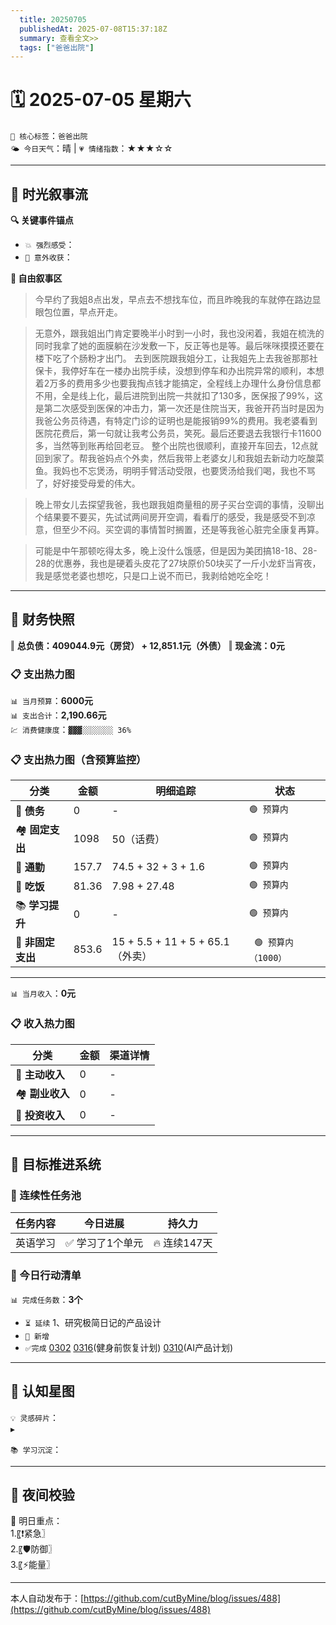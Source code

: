 ```yaml
---
  title: 20250705
  publishedAt: 2025-07-08T15:37:18Z
  summary: 查看全文>>
  tags: ["爸爸出院"]
---
```


# 🗓️ 2025-07-05 星期六  
`🔑 核心标签`：`爸爸出院`  
`🌤️ 今日天气`：晴 | `💗 情绪指数`：★★★☆☆   

---


## 🌊 **时光叙事流**
**🔍 关键事件锚点**  
- `💥 强烈感受`：                    
- `🎉 意外收获`：         

**📖 自由叙事区**  
>  今早约了我姐8点出发，早点去不想找车位，而且昨晚我的车就停在路边显眼包位置，早点开走。

> 无意外，跟我姐出门肯定要晚半小时到一小时，我也没闲着，我姐在梳洗的同时我拿了她的面膜躺在沙发敷一下，反正等也是等。最后咪咪摸摸还要在楼下吃了个肠粉才出门。
> 去到医院跟我姐分工，让我姐先上去我爸那那社保卡，我停好车在一楼办出院手续，没想到停车和办出院异常的顺利，本想着2万多的费用多少也要我掏点钱才能搞定，全程线上办理什么身份信息都不用，全是线上化，最后进院到出院一共就扣了130多，医保报了99%，这是第二次感受到医保的冲击力，第一次还是住院当天，我爸开药当时是因为我爸公务员待遇，有特定门诊的证明也是能报销99%的费用。我老婆看到医院花费后，第一句就让我考公务员，笑死。最后还要退去我银行卡11600多，当然等到账再给回老豆。
> 整个出院也很顺利，直接开车回去，12点就回到家了。帮我爸妈点个外卖，然后我带上老婆女儿和我姐去新动力吃酸菜鱼。我妈也不忘煲汤，明明手臂活动受限，也要煲汤给我们喝，我也不骂了，好好接受母爱的伟大。

> 晚上带女儿去探望我爸，我也跟我姐商量租的房子买台空调的事情，没聊出个结果要不要买，先试试两间房开空调，看看厅的感受，我是感受不到凉意，但至少不闷。买空调的事情暂时搁置，还是等我爸心脏完全康复再算。

> 可能是中午那顿吃得太多，晚上没什么饿感，但是因为美团搞18-18、28-28的优惠券，我也是硬着头皮花了27块原价50块买了一斤小龙虾当宵夜，我是感觉老婆也想吃，只是口上说不而已，我剥给她吃全吃！

---

## 💸 **财务快照**
‖ **总负债：409044.9元（房贷） + 12,851.1元（外债）**
‖ **现金流：0元**

### 📋 支出热力图

`📊 当月预算`：**6000元**  
`📊 支出合计`：**2,190.66元**  
`💹 消费健康度`：`▓▓▓░░░░░░░ 36%`  
### 📋 支出热力图（含预算监控）
| 分类         | 金额    | 明细追踪                  | 状态           |
|--------------|---------|---------------------------|----------------|
| 🏦 **债务**    | 0   | -    | `🟢 预算内`   |
| 🏘️ **固定支出** | 1098     |  50（话费）  | `🟢 预算内`     |
| 🚌 **通勤**     | 157.7   | 74.5 + 32 + 3 + 1.6 | `🟢 预算内`     |
| 🍜 **吃饭**     | 81.36  | 7.98 + 27.48  | `🟢 预算内`   |
| 📚 **学习提升** | 0      | -     | `🟢 预算内`     |
| 🎲 **非固定支出** | 853.6    | 15 + 5.5 + 11 + 5 + 65.1（外卖）  | ` 🟢 预算内（1000）`  |
---

`📊 当月收入`：**0元**  

### 📋 收入热力图
| 分类         | 金额    | 渠道详情             |
|--------------|---------|-------------------------|
| 🏦 **主动收入**  | 0                | -        |
| 🏘️ **副业收入**  | 0                | -        |
| 🚌 **投资收入**  | 0                | -        |



---

## 🎯 **目标推进系统**

### 🔄 连续性任务池
| 任务内容                | 今日进展          | 持久力     |
|-------------------------|-------------------|------------|
| 英语学习         | ✅ 学习了1个单元 | 🔥 连续147天  |



### 📌 今日行动清单

`📊 完成任务数`：**3个**  
- `⏳ 延续` 1、研究极简日记的产品设计             
- `🚩 新增`   
- `✅完成` [0302](note://WEB9685e40ae7a6464db1196641a1ffd0ee)   [0316](note://WEBc1fcc89ec3e741538b703e8017b38c9f)(健身前恢复计划)  [0310](note://WEBfc89f9187c014fbe9fab88e2d09b4bde)(AI产品计划)


---

## 🌌 **认知星图**
`💡 灵感碎片`：  
▸ 


`📚 学习沉淀`：  
>    

---

## 🌃 夜间校验

🚀 明日重点：  
1.〖❗紧急〗  
2.〖🛡️防御〗  
3.〖⚡能量〗

---
本人自动发布于：[https://github.com/cutByMine/blog/issues/488](https://github.com/cutByMine/blog/issues/488)
